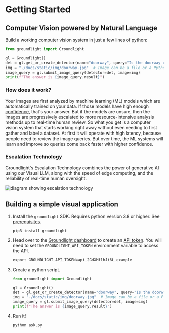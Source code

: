# Getting Started

## Computer Vision powered by Natural Language

Build a working computer vision system in just a few lines of python:

```python
from groundlight import Groundlight

gl = Groundlight()
det = gl.get_or_create_detector(name="doorway", query="Is the doorway open?")
img = "./docs/static/img/doorway.jpg"  # Image can be a file or a Python object
image_query = gl.submit_image_query(detector=det, image=img)
print(f"The answer is {image_query.result}")
```

### How does it work?

Your images are first analyzed by machine learning (ML) models which are automatically trained on your data. If those models have high enough [confidence](docs/building-applications/4-managing-confidence.md), that's your answer. But if the models are unsure, then the images are progressively escalated to more resource-intensive analysis methods up to real-time human review. So what you get is a computer vision system that starts working right away without even needing to first gather and label a dataset. At first it will operate with high latency, because people need to review the image queries. But over time, the ML systems will learn and improve so queries come back faster with higher confidence.

### Escalation Technology

Groundlight's Escalation Technology combines the power of generative AI using our Visual LLM, along with the speed of edge computing, and the reliability of real-time human oversight.

![diagram showing escalation technology](/img/escalation_diagram.jpg)


## Building a simple visual application

1.  Install the `groundlight` SDK. Requires python version 3.8 or higher. See [prerequisites](#Prerequisites).

    ```shell
    pip3 install groundlight
    ```

1.  Head over to the [Groundlight dashboard](https://dashboard.groundlight.ai/) to create an [API token](https://dashboard.groundlight.ai/reef/my-account/api-tokens). You will
    need to set the `GROUNDLIGHT_API_TOKEN` environment variable to access the API.

    ```shell
    export GROUNDLIGHT_API_TOKEN=api_2GdXMflhJi6L_example
    ```

1.  Create a python script.

    ```python title="ask.py"
    from groundlight import Groundlight

    gl = Groundlight()
    det = gl.get_or_create_detector(name="doorway", query="Is the doorway open?")
    img = "./docs/static/img/doorway.jpg"  # Image can be a file or a Python object
    image_query = gl.submit_image_query(detector=det, image=img)
    print(f"The answer is {image_query.result}")
    ```

1.  Run it!

    ```shell
    python ask.py
    ```
